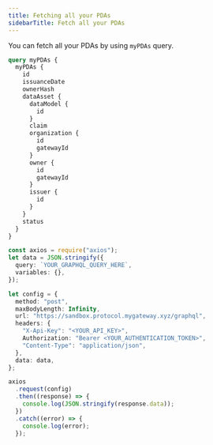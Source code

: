 ```yaml
---
title: Fetching all your PDAs
sidebarTitle: Fetch all your PDAs
---
```


You can fetch all your PDAs by using `myPDAs` query.

```graphql
query myPDAs {
  myPDAs {
    id
    issuanceDate
    ownerHash
    dataAsset {
      dataModel {
        id
      }
      claim
      organization {
        id
        gatewayId
      }
      owner {
        id
        gatewayId
      }
      issuer {
        id
      }
    }
    status
  }
}
```

<RequestExample>

```ts Node.js
const axios = require("axios");
let data = JSON.stringify({
  query: `YOUR_GRAPHQL_QUERY_HERE`,
  variables: {},
});

let config = {
  method: "post",
  maxBodyLength: Infinity,
  url: "https://sandbox.protocol.mygateway.xyz/graphql",
  headers: {
    "X-Api-Key": "<YOUR_API_KEY>",
    Authorization: "Bearer <YOUR_AUTHENTICATION_TOKEN>",
    "Content-Type": "application/json",
  },
  data: data,
};

axios
  .request(config)
  .then((response) => {
    console.log(JSON.stringify(response.data));
  })
  .catch((error) => {
    console.log(error);
  });
```

</RequestExample>
